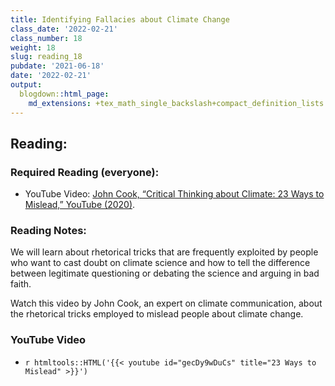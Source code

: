 ```yaml
---
title: Identifying Fallacies about Climate Change
class_date: '2022-02-21'
class_number: 18
weight: 18
slug: reading_18
pubdate: '2021-06-18'
date: '2022-02-21'
output:
  blogdown::html_page:
    md_extensions: +tex_math_single_backslash+compact_definition_lists
---
```

## Reading:

### Required Reading (everyone):

* YouTube Video: [John Cook, "Critical Thinking about Climate: 23 Ways to Mislead," YouTube (2020)](https://youtu.be/gecDy9wDuCs){target="_blank"}.

### Reading Notes:

We will learn about rhetorical tricks that are frequently exploited by people who want to cast doubt on climate science and how to tell the difference between legitimate questioning or debating the science and arguing in bad faith.

Watch this video by John Cook, an expert on climate communication, about the rhetorical tricks employed to mislead people about climate change.

### YouTube Video

* `r htmltools::HTML('{{< youtube id="gecDy9wDuCs" title="23 Ways to Mislead" >}}')`
